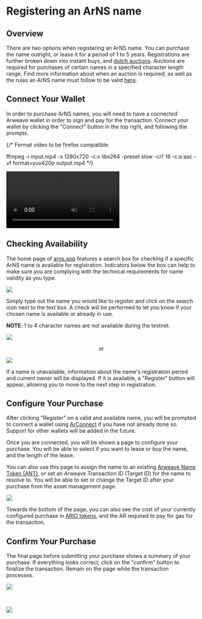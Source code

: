 # Registering an ArNS name

## Overview

There are two options when registering an ArNS name. You can purchase the name outright, or lease it for a period of 1 to 5 years. Registrations are further broken down into instant buys, and [dutch auctions](../../arns.md#bid-initiated-dutch-auctions-bida). Auctions are required for purchases of certain names in a specified character length range. Find more information about when an auction is required, as well as the rules an ArNS name must follow to be valid [here](../../arns.md#name-validation-rules).

## Connect Your Wallet

In order to purchase ArNS names, you will need to have a connected Arweave wallet in order to sign and pay for the transaction. Connect your wallet by clicking the "Connect" button in the top right, and following the prompts.

{/* Format video to be firefox compatible:

ffmpeg -i input.mp4 -s 1280x720 -c:v libx264 -preset slow -crf 18 -c:a aac -vf  format=yuv420p output.mp4 */}

<video className="amazingdiagram" controls>
  <source src="https://arweave.net/MXwdrI2yP_1v5NuuVDNIAvOSqPS6wXXTE_q__6_sKks" type="video/mp4"></source>
  Your browser does not support the video tag.
</video>

## Checking Availability

The home page of [arns.app](https://arns.app) features a search box for checking if a specific ArNS name is available for registration. Indicators below the box can help to make sure you are complying with the technical requirements for name validity as you type.

<img className="amazingdiagram" src="https://arweave.net/vTTaBx_d5U-q0uxG7s8tzg0bFiQvjV0zG6wOBt5c5cc"></img>

Simply type out the name you would like to register and click on the search icon next to the text box. A check will be performed to let you know if your chosen name is available or already in use.

**NOTE**: 1 to 4 character names are not available during the testnet.

<img className="amazingdiagram" src="https://arweave.net/83Xl3f7jvQIq54QQ1yJFLwiRGzhdD5Oa6ar1zrq3L3M"></img>

<center>or</center>

<img className="amazingdiagram" src="https://arweave.net/97uZKgcpP-T1kmnq1xJa-N3cRCaync8QW0ROJLuJKBs"></img>

If a name is unavailable, information about the name's registration period and current owner will be displayed. If it is available, a "Register" button will appear, allowing you to move to the next step in registration.

## Configure Your Purchase

After clicking "Register" on a valid and available name, you will be prompted to connect a wallet using [ArConnect](https://www.arconnect.io/) if you have not already done so. Support for other wallets will be added in the future.

Once you are connected, you will be shown a page to configure your purchase. You will be able to select if you want to lease or buy the name, and the length of the lease. 

You can also use this page to assign the name to an existing [Arweave Name Token (ANT)](../../arns.md#arweave-name-token-ant), or set an Arweave Transaction ID (Target ID) for the name to resolve to. You will be able to set or change the Target ID after your purchase from the asset management page.

<img className="amazingdiagram" src="https://arweave.net/7BTyrjnTlkAaj5aagMriNmx9UQZ3-JJ40ZMSB4yk9Bw"></img>

Towards the bottom of the page, you can also see the cost of your currently configured purchase in [ARIO tokens](../../token.md), and the AR required to pay for gas for the transaction.

## Confirm Your Purchase

The final page before submitting your purchase shows a summary of your purchase. If everything looks correct, click on the "confirm" button to finalize the transaction. Remain on the page while the transaction processes.

<img className="amazingdiagram" src="https://arweave.net/OClFaapMRPeGNiNk0yp5crzKXfZQAfEd2_ltzSE_3mw"></img>

<br/>

<img className="amazingdiagram" src="https://arweave.net/cCtuqx23CnvXuyO4d4xnIR8MJjRvDmeAWICqiBnvD4s"></img>


